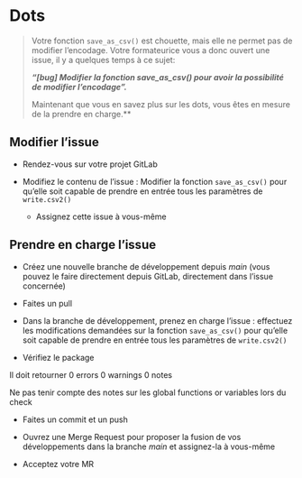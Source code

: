 # Dots

> Votre fonction `save_as_csv()` est chouette, mais elle ne permet pas de modifier l’encodage. Votre formateurice vous a donc ouvert une issue, il y a quelques temps à ce sujet:
>
>***"[bug] Modifier la fonction save_as_csv() pour avoir la possibilité de modifier l’encodage".*** 
>
>Maintenant que vous en savez plus sur les dots, vous êtes en mesure de la prendre en charge.**

## Modifier l'issue

- Rendez-vous sur votre projet GitLab

- Modifiez le contenu de l’issue : Modifier la fonction `save_as_csv()` pour qu’elle soit capable de prendre en entrée tous les paramètres de `write.csv2()`

  - Assignez cette issue à vous-même
  
## Prendre en charge l’issue

- Créez une nouvelle branche de développement depuis *main* (vous pouvez le faire directement depuis GitLab, directement dans l’issue concernée)

- Faites un pull

- Dans la branche de développement, prenez en charge l’issue : effectuez les modifications demandées sur la fonction `save_as_csv()` pour qu’elle soit capable de prendre en entrée tous les paramètres de `write.csv2()`

- Vérifiez le package

::: {.callout-note collapse="false"}

Il doit retourner 0 errors 0 warnings 0 notes

:::

::: {.callout-note collapse="false"}

Ne pas tenir compte des notes sur les global functions or variables lors du check

:::

- Faites un commit et un push

- Ouvrez une Merge Request pour proposer la fusion de vos développements dans la branche *main* et assignez-la à vous-même

- Acceptez votre MR

